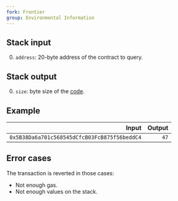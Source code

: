 ```yaml
---
fork: Frontier
group: Environmental Information
---
```


## Stack input

0. `address`: 20-byte address of the contract to query.

## Stack output

0. `size`: byte size of the [code](/about).

## Example

| Input | Output |
|------:|-------:|
| `0x5B38Da6a701c568545dCfcB03FcB875f56beddC4` | `47` |

## Error cases

The transaction is reverted in those cases:
- Not enough gas.
- Not enough values on the stack.

